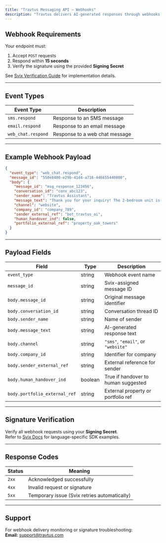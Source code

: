 ```yaml
---
title: "Travtus Messaging API — Webhooks"
description: "Travtus delivers AI-generated responses through webhooks, powered by Svix for reliability and security."
---
```



## Webhook Requirements

Your endpoint must:

1. Accept `POST` requests
2. Respond within **15 seconds**
3. Verify the signature using the provided **Signing Secret**

See [Svix Verification Guide](https://docs.svix.com/receiving/verifying-payloads/how) for implementation details.

---

## Event Types

| Event Type         | Description                    |
| ------------------ | ------------------------------ |
| `sms.respond`      | Response to an SMS message     |
| `email.respond`    | Response to an email message   |
| `web_chat.respond` | Response to a web chat message |

---

## Example Webhook Payload

```json
{
  "event_type": "web_chat.respond",
  "message_id": "550e8400-e29b-41d4-a716-446655440000",
  "body": {
    "message_id": "msg_response_123456",
    "conversation_id": "conv_abc123",
    "sender_name": "Travtus Assistant",
    "message_text": "Thank you for your inquiry! The 2-bedroom unit is still available. Would you like to schedule a tour?",
    "channel": "website",
    "company_id": "company_789",
    "sender_external_ref": "bot_travtus_ai",
    "human_handover_ind": false,
    "portfolio_external_ref": "property_oak_towers"
  }
}
```

---

## Payload Fields

| Field                         | Type    | Description                         |
| ----------------------------- | ------- | ----------------------------------- |
| `event_type`                  | string  | Webhook event name                  |
| `message_id`                  | string  | Svix-assigned message ID            |
| `body.message_id`             | string  | Original message identifier         |
| `body.conversation_id`        | string  | Conversation thread ID              |
| `body.sender_name`            | string  | Name of sender                      |
| `body.message_text`           | string  | AI-generated response text          |
| `body.channel`                | string  | `"sms"`, `"email"`, or `"website"`  |
| `body.company_id`             | string  | Identifier for company              |
| `body.sender_external_ref`    | string  | External reference for sender       |
| `body.human_handover_ind`     | boolean | True if handover to human suggested |
| `body.portfolio_external_ref` | string  | External property or portfolio ref  |

---

## Signature Verification

Verify all webhook requests using your **Signing Secret**.\
Refer to [Svix Docs](https://docs.svix.com/receiving/verifying-payloads/how) for language-specific SDK examples.

---

## Response Codes

| Status | Meaning                                      |
| ------ | -------------------------------------------- |
| `2xx`  | Acknowledged successfully                    |
| `4xx`  | Invalid request or signature                 |
| `5xx`  | Temporary issue (Svix retries automatically) |

---

## Support

For webhook delivery monitoring or signature troubleshooting:\
**Email:** [support@travtus.com](mailto:support@travtus.com)